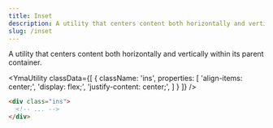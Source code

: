 ```yaml
---
title: Inset
description: A utility that centers content both horizontally and vertically within its parent container.
slug: /inset
---
```



A utility that centers content both horizontally and vertically within its parent container.

<YmaUtility
  classData={[
    {
      className: 'ins',
      properties: [
        'align-items: center;',
        'display: flex;',
        'justify-content: center;',
      ]
    }
  ]}
/>

```html
<div class="ins">
  <!-- ... -->
</div>
```
